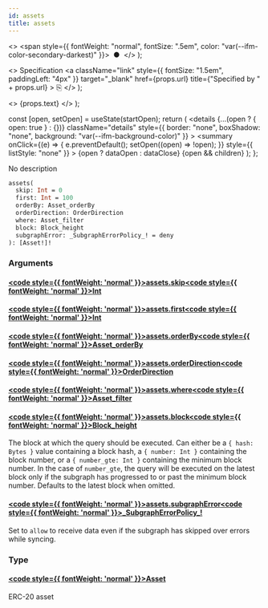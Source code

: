 ```yaml
---
id: assets
title: assets
---
```


<head>
  <meta content="noindex" name="robots" />
  <meta charset="utf-8" />
</head>

  <>
    <span style={{ fontWeight: "normal", fontSize: ".5em", color: "var(--ifm-color-secondary-darkest)" }}>
      &nbsp;●&nbsp;
    </span>
  </>
);

  <>
    Specification
    <a
      className="link"
      style={{ fontSize: "1.5em", paddingLeft: "4px" }}
      target="_blank"
      href={props.url}
      title={"Specified by " + props.url}
    >
      ⎘
    </a>
  </>
);

  <>
    <span className={props.class}>{props.text}</span>
  </>
);


  const [open, setOpen] = useState(startOpen);
  return (
    <details
      {...(open ? { open: true } : {})}
      className="details"
      style={{ border: "none", boxShadow: "none", background: "var(--ifm-background-color)" }}
    >
      <summary
        onClick={(e) => {
          e.preventDefault();
          setOpen((open) => !open);
        }}
        style={{ listStyle: "none" }}
      >
        {open ? dataOpen : dataClose}
      </summary>
      {open && children}
    </details>
  );
};

No description

```graphql
assets(
  skip: Int = 0
  first: Int = 100
  orderBy: Asset_orderBy
  orderDirection: OrderDirection
  where: Asset_filter
  block: Block_height
  subgraphError: _SubgraphErrorPolicy_! = deny
): [Asset!]!
```

### Arguments

#### [<code style={{ fontWeight: 'normal' }}>assets.<b>skip</b></code>](#)<Bullet />[<code style={{ fontWeight: 'normal' }}><b>Int</b></code>](/docs/api/flow/graphql/the-graph/scalars/int.mdx) <Badge class="badge badge--secondary " text="scalar"/>

#### [<code style={{ fontWeight: 'normal' }}>assets.<b>first</b></code>](#)<Bullet />[<code style={{ fontWeight: 'normal' }}><b>Int</b></code>](/docs/api/flow/graphql/the-graph/scalars/int.mdx) <Badge class="badge badge--secondary " text="scalar"/>

#### [<code style={{ fontWeight: 'normal' }}>assets.<b>orderBy</b></code>](#)<Bullet />[<code style={{ fontWeight: 'normal' }}><b>Asset_orderBy</b></code>](/docs/api/flow/graphql/the-graph/enums/asset-order-by.mdx) <Badge class="badge badge--secondary " text="enum"/>

#### [<code style={{ fontWeight: 'normal' }}>assets.<b>orderDirection</b></code>](#)<Bullet />[<code style={{ fontWeight: 'normal' }}><b>OrderDirection</b></code>](/docs/api/flow/graphql/the-graph/enums/order-direction.mdx) <Badge class="badge badge--secondary " text="enum"/>

#### [<code style={{ fontWeight: 'normal' }}>assets.<b>where</b></code>](#)<Bullet />[<code style={{ fontWeight: 'normal' }}><b>Asset_filter</b></code>](/docs/api/flow/graphql/the-graph/inputs/asset-filter.mdx) <Badge class="badge badge--secondary " text="input"/>

#### [<code style={{ fontWeight: 'normal' }}>assets.<b>block</b></code>](#)<Bullet />[<code style={{ fontWeight: 'normal' }}><b>Block_height</b></code>](/docs/api/flow/graphql/the-graph/inputs/block-height.mdx) <Badge class="badge badge--secondary " text="input"/>

The block at which the query should be executed. Can either be a `{ hash: Bytes }` value containing a block hash, a
`{ number: Int }` containing the block number, or a `{ number_gte: Int }` containing the minimum block number. In the
case of `number_gte`, the query will be executed on the latest block only if the subgraph has progressed to or past the
minimum block number. Defaults to the latest block when omitted.

#### [<code style={{ fontWeight: 'normal' }}>assets.<b>subgraphError</b></code>](#)<Bullet />[<code style={{ fontWeight: 'normal' }}><b>\_SubgraphErrorPolicy\_!</b></code>](/docs/api/flow/graphql/the-graph/enums/subgraph-error-policy.mdx) <Badge class="badge badge--secondary badge--non_null" text="non-null"/> <Badge class="badge badge--secondary " text="enum"/>

Set to `allow` to receive data even if the subgraph has skipped over errors while syncing.

### Type

#### [<code style={{ fontWeight: 'normal' }}><b>Asset</b></code>](/docs/api/flow/graphql/the-graph/objects/asset.mdx) <Badge class="badge badge--secondary " text="object"/>

ERC-20 asset
